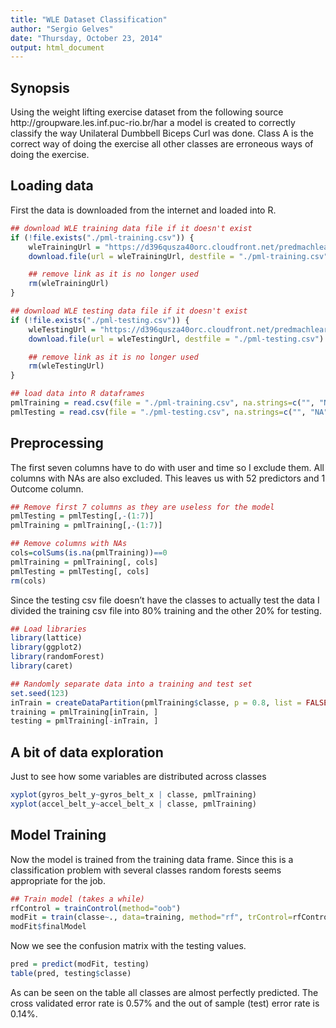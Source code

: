 ```yaml
---
title: "WLE Dataset Classification"
author: "Sergio Gelves"
date: "Thursday, October 23, 2014"
output: html_document
---
```


## Synopsis
Using the weight lifting exercise dataset from the following source http://groupware.les.inf.puc-rio.br/har a model is created to correctly classify the way Unilateral Dumbbell Biceps Curl was done.  Class A is the correct way of doing the exercise all other classes are erroneous ways of doing the exercise.

## Loading data
First the data is downloaded from the internet and loaded into R.
```r
## download WLE training data file if it doesn't exist
if (!file.exists("./pml-training.csv")) {
    wleTrainingUrl = "https://d396qusza40orc.cloudfront.net/predmachlearn/pml-training.csv"
    download.file(url = wleTrainingUrl, destfile = "./pml-training.csv")

    ## remove link as it is no longer used
    rm(wleTrainingUrl)
}

## download WLE testing data file if it doesn't exist
if (!file.exists("./pml-testing.csv")) {
    wleTestingUrl = "https://d396qusza40orc.cloudfront.net/predmachlearn/pml-testing.csv"
    download.file(url = wleTestingUrl, destfile = "./pml-testing.csv")

    ## remove link as it is no longer used
    rm(wleTestingUrl)
}

## load data into R dataframes
pmlTraining = read.csv(file = "./pml-training.csv", na.strings=c("", "NA"))
pmlTesting = read.csv(file = "./pml-testing.csv", na.strings=c("", "NA"))

```
## Preprocessing
The first seven columns have to do with user and time so I exclude them.  All columns with NAs are also excluded.  This leaves us with 52 predictors and 1 Outcome column.
```r
## Remove first 7 columns as they are useless for the model
pmlTesting = pmlTesting[,-(1:7)]
pmlTraining = pmlTraining[,-(1:7)]

## Remove columns with NAs
cols=colSums(is.na(pmlTraining))==0
pmlTraining = pmlTraining[, cols]
pmlTesting = pmlTesting[, cols]
rm(cols)

```
Since the testing csv file doesn't have the classes to actually test the data I divided the training csv file into 80% training and the other 20% for testing.
```r
## Load libraries
library(lattice)
library(ggplot2)
library(randomForest)
library(caret)

## Randomly separate data into a training and test set
set.seed(123)
inTrain = createDataPartition(pmlTraining$classe, p = 0.8, list = FALSE)
training = pmlTraining[inTrain, ]
testing = pmlTraining[-inTrain, ]
```
## A bit of data exploration
Just to see how some variables are distributed across classes
```r
xyplot(gyros_belt_y~gyros_belt_x | classe, pmlTraining)
xyplot(accel_belt_y~accel_belt_x | classe, pmlTraining)
```

## Model Training
Now the model is trained from the training data frame.  Since this is a classification problem with several classes random forests seems appropriate for the job.
```r
## Train model (takes a while)
rfControl = trainControl(method="oob")
modFit = train(classe~., data=training, method="rf", trControl=rfControl, ntree=300)
modFit$finalModel
```
Now we see the confusion matrix with the testing values.
```r
pred = predict(modFit, testing)
table(pred, testing$classe)
```

As can be seen on the table all classes are almost perfectly predicted. The cross validated error rate is 0.57% and the out of sample (test) error rate is 0.14%.




